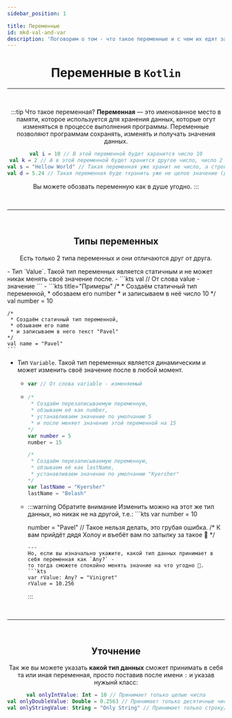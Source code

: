 ```yaml
---
sidebar_position: 1

title: Переменные
id: mkd-val-and-var
description: 'Поговорим о том - что такое переменные и с чем их едят за завтрак, обед и ужин'
---
```


<div align="center">

# Переменные в `Kotlin`

---

<br />

:::tip Что такое переменная?
**Переменная** — это именованное место в памяти, которое используется для хранения данных,
которые огут изменяться в процессе выполнения программы. Переменные позволяют программам
сохранять, изменять и получать значения данных.

```kts title="Примеры"
val i = 10 // В этой переменной будет харанится число 10
val k = 2 // А в этой переменной будет хранится другое число, число 2
val s = "Hellow World" // Такая переменная уже хранит не число, а строку (или же "Текст")
val d = 5.24 // Такая переменная буде тхранить уже не целое значение (десятичная)
```

Вы можете обозвать переменную как в душе угодно.
:::

<br />

---

<br />

## Типы переменных

Есть только 2 типа переменных и они отличаются друг от друга.

<div align="left">
- Тип `Value`. Такой тип переменных является статичным и не может никак менять своё значение
после.
  - ```kts
    val // От слова value - значение
    ```
  - ```kts title="Примеры"
    /*
     * Создаём статичный тип переменной,
     * обозваем его number
     * и записываем в неё число 10
    */
    val number = 10

    /*
     * Создаём статичный тип переменной,
     * обзываем его name
     * и записываем в него текст "Pavel"
    */
    val name = "Pavel"
    ```
- Тип `Variable`. Такой тип переменных является динамическим и может изменить своё значение
  после в любой момент.
  - ```kts
    var // От слова variable - изменяемый
    ```
  - ```kts title="Примеры"
    /*
     * Создаём перезаписываемую переменную,
     * обзываем её как number,
     * устанавливаем значение по умолчанию 5
     * и после меняет значение этой переменной на 15
    */
    var number = 5
    number = 15

    /*
     * Создаём перезаписываемую переменную,
     * обзываем её как lastName,
     * устанавливаем значение по умолчанию "Kyersher"
    */
    var lastName = "Kyersher"
    lastName = "Belash"
    ```
  - <span>
    :::warning Обратите внимание
    Изменить можно на этот же тип данных, но никак не на другой, т.е.:
    ```kts
    var number = 10

    number = "Pavel" // Такое нельзя делать, это грубая ошибка.
    /* К вам прийдёт дядя Холоу и въебёт вам по затылку за такое 🙂 */
    ```
    ---
    Но, если вы изначально укажите, какой тип данных принимает в себя переменная как `Any?` -
    то тогда сможете спокойно менять значние на что угодно 🙂.
    ```kts
    var rValue: Any? = "Vinigret"
    rValue = 10.256
    ```
    :::
    </span>
</div>

<br />

---

<br />

## Уточнение

Так же вы можете указать **какой тип данных** сможет принимать в себя та или иная переменная,
просто поставив после имени `:` и указав нужынй класс:
```kts
val onlyIntValue: Int = 10 // Принимает только целые числа
val onlyDoubleValue: Double = 0.2563 // Принимает только десятичные числа
val onlyStringValue: String = "Only String" // Принимает только строку/текст
```

</div>